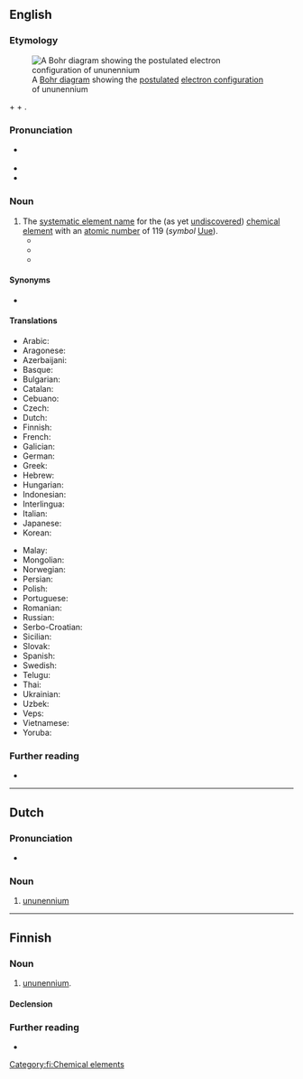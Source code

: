 ==English==
{{was wotd|2018|January|19}}
{{elements|Uue|oganesson|Og|unbinilium|Ubn}}

===Etymology===
[[File:Electron shell 119 Ununennium.svg|thumb|A [[w:Bohr model|Bohr diagram]] showing the [[postulate#Verb|postulated]] [[electron configuration]] of ununennium]]

{{m|en|un-}} + {{m|en|un-}} + {{m|en|ennea-|enn(ea)-}} {{suffix|en||ium}}.

===Pronunciation===
* {{a|RP|GA}} {{IPA|/uːnuːnˈɛniːəm/|lang=en}}
* {{audio|En-ununennium.oga|Audio (RP, GA)|lang=en}}
* {{hyphenation|un|un|enn|i|um|lang=en}}

===Noun===
{{en-noun|?}}

# The [[systematic element name]] for the (as yet [[undiscovered]]) [[chemical element]] with an [[atomic number]] of 119 (''symbol'' [[Uue]]).
#* {{quote-book|lang=en|author=John Emsley|authorlink=John Emsley|chapter=The Elements (A–Z)|title=Nature’s Building Blocks: An A–Z Guide to the Elements|location=Oxford|publisher={{w|Oxford University Press}}|year=2001|year_published=2002 printing|page=468|pageurl=https://books.google.com/books?id=Yhi5X7OwuGkC&pg=PA468|isbn=978-0-19-850341-5|passage=Element 119: '''Ununennium''' (Uue) This has yet to be reported. From its position in the periodic table, in group 1 below francium, this element should have the physical properties of an alkali metal and, were it long-lived enough, the element should display the singly-charged ion M{{sup|+}} as its most favoured chemical state.}}
#* {{quote-book|lang=en|author=Steven Comas|chapter=10|title=The Trojan Horse Cloud|location=Bloomington, Ind.|publisher={{w|AuthorHouse}}|year=2007|page=77|pageurl=https://books.google.com/books?id=UunrNLbuBawC&pg=PA77|isbn=978-1-4259-9541-6|passage="[…] Clemson had element 119 and somehow it attached itself to the oxygen atoms on Earth. The commission wants this element 119 to be called '''Ununennium''' based on the element number, one, one, and nine." / Sandi speaks into the telephone, "That is ridiculous! Can't you change the name of the element to the person that found the gas cloud back at SETI, Rich Tolt?" / "I can make a recommendation to the rest of the commission, but rarely do they change names. The names for the next ten elements have been chosen based on the element number and the Latin names of that number to make it easier for the world."}}
#* {{quote-book|lang=en|author=Darrell D. Ebbing|author2=Steven D. Gammon|chapter=Atoms, Molecules, and Ions|title=General Chemistry|edition=11th|location=Boston, Mass.|publisher=[[w:Cengage|Cengage Learning]]|year=2017|page=46|pageurl=https://books.google.com/books?id=BnccCgAAQBAJ&pg=PA46|isbn=978-1-305-58034-3|passage=Our question at the beginning of this essay was "are there more elements to be discovered?" The next elements would be '''ununennium''' (atomic number 119) and unbinilium (atomic number 120). The problems in trying to produce these elements by accelerating an ion beam into a target are the short half-lives of possible target elements an the extended times required for a successful observation of a new element. So far, elements 119 and 120 have eluded discovery. But you can expect that scientists will continue to search for new elements.}}

====Synonyms====
* {{l|en|eka-francium}}

====Translations====
{{trans-top|chemical element}}
* Arabic: {{t|ar|أُونُون إِينْيُوم|tr=ʾunun ʾinyum|m}}
* Aragonese: {{t|an|ununennio|m}}
* Azerbaijani: {{t|az|ununennium}}
* Basque: {{t|eu|ununennio}}
* Bulgarian: {{t|bg|унуненний|m|tr=ununénnij}}
* Catalan: {{t+|ca|ununenni|m}}
* Cebuano: {{t|ceb|ununennium}}
* Czech: {{t|cs|ununennium}}
* Dutch: {{t+|nl|ununennium|n}}
* Finnish: {{t+|fi|ununennium}}
* French: {{t+|fr|ununennium|m}}
* Galician: {{t|gl|ununennio|m}}
* German: {{t|de|Ununennium|n}}
* Greek: {{t|el|ουνουνέννιο|n}}
* Hebrew: {{t|he|אונונניום}}
* Hungarian: {{t|hu|ununennium}}
* Indonesian: {{t|id|ununenium}}
* Interlingua: {{t|ia|ununennium}}
* Italian: {{t+|it|ununennio|m}}
* Japanese: {{t|ja|ウンウンエンニウム}}
* Korean: {{t|ko|우누넨늄}}
{{trans-mid}}
* Malay: {{t|ms|ununenium}}
* Mongolian: {{t|mn|унунени}}
* Norwegian: {{t|no|ununennium}}
* Persian: {{t|fa|آن‌ان‌نیوم}}
* Polish: {{t|pl|ununennium|m}}
* Portuguese: {{t|pt|ununénnio|m}}
* Romanian: {{t|ro|ununenniu|n}}
* Russian: {{t|ru|унунэ́нний|m}}
* Serbo-Croatian: {{t|sh|унуненијум}}
* Sicilian: {{t|scn|ununenniu}}
* Slovak: {{t|sk|ununennium}}
* Spanish: {{t|es|ununenio|m}}
* Swedish: {{t|sv|ununennium}}
* Telugu: {{t|te|ఉనునెన్నియం}}
* Thai: {{t|th|อูนอูนเอนเนียม}}
* Ukrainian: {{t|uk|унуненній|m}}
* Uzbek: {{t|uz|ununenniy}}
* Veps: {{t|vep|ununennii}}
* Vietnamese: {{t|vi|ununenni}}
* Yoruba: {{t|yo|ununennium}}
{{trans-bottom}}

===Further reading===
* {{pedia}}

----

==Dutch==
{{elements|Uue|oganesson|Og|unbinilium|Ubn|lang=nl}}

===Pronunciation===
* {{audio|Nl-ununennium.ogg|Audio|lang=nl}}

===Noun===
{{nl-noun|n|-|-}}

# [[#English|ununennium]]

----

==Finnish==

===Noun===
{{head|fi|noun}}

# [[#English|ununennium]].

====Declension====
{{fi-decl-risti|n=sg|ununennium|||a|i=0}}

===Further reading===
* {{pedia|lang=fi}}

[[Category:fi:Chemical elements]]